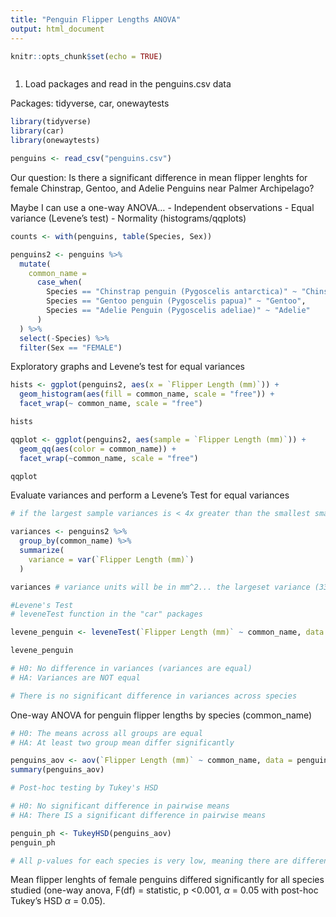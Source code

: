 ```yaml
---
title: "Penguin Flipper Lengths ANOVA"
output: html_document
---
```


```r
knitr::opts_chunk$set(echo = TRUE)
```

```r

```

1. Load packages and read in the penguins.csv data

Packages: tidyverse, car, onewaytests
```r
library(tidyverse)
library(car)
library(onewaytests)

penguins <- read_csv("penguins.csv")
```

Our question: Is there a significant difference in mean flipper lenghts for female Chinstrap, Gentoo, and Adelie Penguins near Palmer Archipelago?

Maybe I can use a one-way ANOVA...
- Independent observations
- Equal variance (Levene's test)
- Normality (histograms/qqplots)

```r

counts <- with(penguins, table(Species, Sex))

penguins2 <- penguins %>%
  mutate(
    common_name =
      case_when(
        Species == "Chinstrap penguin (Pygoscelis antarctica)" ~ "Chinstrap",
        Species == "Gentoo penguin (Pygoscelis papua)" ~ "Gentoo",
        Species == "Adelie Penguin (Pygoscelis adeliae)" ~ "Adelie"
      )
  ) %>% 
  select(-Species) %>% 
  filter(Sex == "FEMALE")
```

Exploratory graphs and Levene's test for equal variances

```r

hists <- ggplot(penguins2, aes(x = `Flipper Length (mm)`)) +
  geom_histogram(aes(fill = common_name, scale = "free")) +
  facet_wrap(~ common_name, scale = "free")

hists

qqplot <- ggplot(penguins2, aes(sample = `Flipper Length (mm)`)) +
  geom_qq(aes(color = common_name)) +
  facet_wrap(~common_name, scale = "free")

qqplot

```


Evaluate variances and perform a Levene's Test for equal variances

```r
# if the largest sample variances is < 4x greater than the smallest smaple variance, then these are "close enough" to consider variacnes equal

variances <- penguins2 %>% 
  group_by(common_name) %>% 
  summarize(
    variance = var(`Flipper Length (mm)`)
  )

variances # variance units will be in mm^2... the largeset variance (33.1) is definitely not more than 4x greater than the smallest variance (15.2)

#Levene's Test
# leveneTest function in the "car" packages

levene_penguin <- leveneTest(`Flipper Length (mm)` ~ common_name, data = penguins2)

levene_penguin

# H0: No difference in variances (variances are equal)
# HA: Variances are NOT equal

# There is no significant difference in variances across species
```

One-way ANOVA for penguin flipper lengths by species (common_name)

```r

# H0: The means across all groups are equal
# HA: At least two group mean differ significantly

penguins_aov <- aov(`Flipper Length (mm)` ~ common_name, data = penguins2)
summary(penguins_aov)

# Post-hoc testing by Tukey's HSD

# H0: No significant difference in pairwise means
# HA: There IS a significant difference in pairwise means

penguin_ph <- TukeyHSD(penguins_aov)
penguin_ph

# All p-values for each species is very low, meaning there are differences among all of them
```

Mean flipper lenghts of female penguins differed significantly for all species studied (one-way anova, F(df) = statistic, p <0.001, $\alpha$ = 0.05 with post-hoc Tukey's HSD $\alpha$ = 0.05).